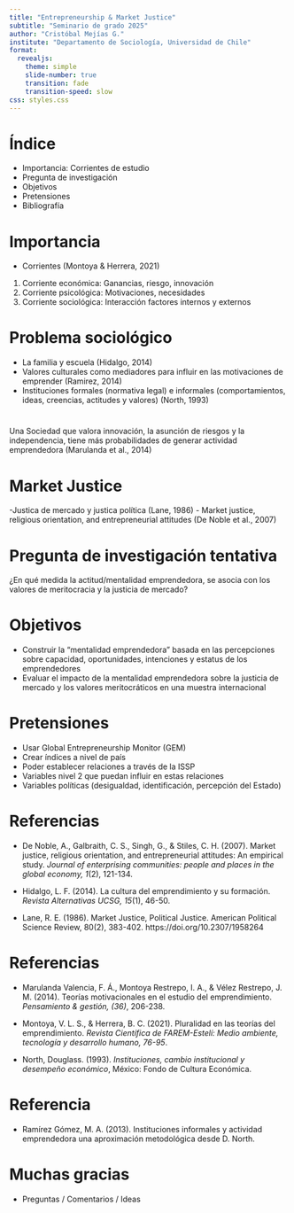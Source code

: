 ```yaml
---
title: "Entrepreneurship & Market Justice"
subtitle: "Seminario de grado 2025"
author: "Cristóbal Mejías G."
institute: "Departamento de Sociología, Universidad de Chile"
format:
  revealjs:
    theme: simple
    slide-number: true
    transition: fade
    transition-speed: slow
css: styles.css
---
```


# Índice

- Importancia: Corrientes de estudio
- Pregunta de investigación
- Objetivos
- Pretensiones
- Bibliografía


# Importancia

 - Corrientes (Montoya & Herrera, 2021)
1. Corriente económica: Ganancias, riesgo, innovación
2. Corriente psicológica: Motivaciones, necesidades
3. Corriente sociológica: Interacción factores internos y externos


# Problema sociológico

- La familia y escuela (Hidalgo, 2014)
- Valores culturales como mediadores para influir en las motivaciones de emprender (Ramirez, 2014)
- Instituciones formales (normativa legal) e informales (comportamientos, ideas, creencias, actitudes y valores) (North, 1993)


# 

Una Sociedad que valora innovación, la asunción de riesgos y la independencia, tiene más probabilidades de generar actividad emprendedora (Marulanda et al., 2014)


# Market Justice

-Justica de mercado y justica política (Lane, 1986)
- Market justice, religious orientation, and entrepreneurial attitudes (De Noble et al., 2007)


# Pregunta de investigación tentativa

¿En qué medida la actitud/mentalidad emprendedora, se asocia con los valores de meritocracia y la justicia de mercado?


# Objetivos

- Construir la "mentalidad emprendedora"  basada en las percepciones sobre capacidad, oportunidades, intenciones y estatus de los emprendedores
- Evaluar el impacto de la mentalidad emprendedora sobre la justicia de mercado y los valores meritocráticos en una muestra internacional


# Pretensiones 

- Usar Global Entrepreneurship Monitor (GEM)
- Crear índices a nivel de país
- Poder establecer relaciones a través de la ISSP
- Variables nivel 2 que puedan influir en estas relaciones
- Variables políticas (desigualdad, identificación, percepción del Estado)

# Referencias 

- De Noble, A., Galbraith, C. S., Singh, G., & Stiles, C. H. (2007). Market justice, religious orientation, and entrepreneurial attitudes: An empirical study. *Journal of enterprising communities: people and places in the global economy, 1*(2), 121-134.

- Hidalgo, L. F. (2014). La cultura del emprendimiento y su formación. *Revista Alternativas UCSG, 15*(1), 46-50.

- Lane, R. E. (1986). Market Justice, Political Justice. American Political Science Review, 80(2), 383-402. https://doi.org/10.2307/1958264


# Referencias

- Marulanda Valencia, F. Á., Montoya Restrepo, I. A., & Vélez Restrepo, J. M. (2014). Teorías motivacionales en el estudio del emprendimiento. *Pensamiento & gestión, (36)*, 206-238.

- Montoya, V. L. S., & Herrera, B. C. (2021). Pluralidad en las teorías del emprendimiento. *Revista Científica de FAREM-Estelí: Medio ambiente, tecnología y desarrollo humano, 76-95*.

- North, Douglass. (1993). *Instituciones, cambio institucional y desempeño económico*, México: Fondo de Cultura Económica.

# Referencia

- Ramírez Gómez, M. A. (2013). Instituciones informales y actividad emprendedora una aproximación metodológica desde D. North.


# Muchas gracias
- Preguntas / Comentarios / Ideas

